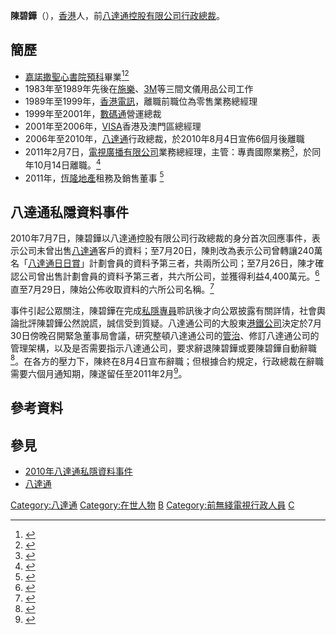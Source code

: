 '''陳碧鏵'''（{{lang|en|CHAN Bik-wah, Prudence}}），[[香港|香港]]人，前[[八達通控股有限公司|八達通控股有限公司]][[行政總裁|行政總裁]]。

== 簡歷 ==
*[[嘉諾撒聖心書院|嘉諾撒聖心書院]][[預科|預科]]畢業<ref>{{cite news|title=陳碧鏵坐白金升降機|url=http://orientaldaily.on.cc/cnt/news/20100730/00176_002.html|accessdate=2010年7月30日|newspaper=東方日報|date=2010-07-30}}</ref><ref>{{cite news|title=中環出更：聖心校慶星光熠熠 「阿梅」撐場|url=http://orientaldaily.on.cc/cnt/news/20101122/00176_076.html|accessdate=2011-02-09|newspaper=東方日報|date=2010-11-22}}</ref>
* 1983年至1989年先後在[[施樂|施樂]]、[[3M|3M]]等三間文儀用品公司工作
* 1989年至1999年，[[香港電訊|香港電訊]]，離職前職位為零售業務總經理
* 1999年至2001年，[[數碼通|數碼通]]營運總裁
* 2001年至2006年，[[VISA|VISA]]香港及澳門區總經理
* 2006年至2010年，[[八達通|八達通]]行政總裁，於2010年8月4日宣佈6個月後離職
* 2011年2月7日，[[電視廣播有限公司|電視廣播有限公司]]業務總經理，主管：專責國際業務<ref>{{cite news|title=陳碧鏵獲委為TVB總經理專責國際業務
|url=http://www.tvb.com/affairs/faq/press/20110208.html}}</ref>，於同年10月14日離職。<ref>{{cite news|title=陳碧鏵離任無綫電視國際業務總經理|url=http://news.on.cc/cnt/news/20111015/bkn-20111015001054136-1015_00822_001.html?ref=focus}}</ref>
* 2011年，[[恆隆地產|恆隆地產]]租務及銷售董事 <ref>{{cite news|title=主要行政人員簡介|url=http://www.hanglung.com/zh-hk/corporate-governance/profile-of-key-executives.aspx}}</ref>

== 八達通私隱資料事件 ==
{{main|2010年八達通私隱資料事件}}
2010年7月7日，陳碧鏵以八達通控股有限公司行政總裁的身分首次回應事件，表示公司未曾出售[[八達通|八達通]]客戶的資料；至7月20日，陳則改為表示公司曾轉讓240萬名「[[八達通日日賞|八達通日日賞]]」計劃會員的資料予第三者，共兩所公司；至7月26日，陳才確認公司曾出售計劃會員的資料予第三者，共六所公司，並獲得利益4,400萬元。<ref>{{cite news|title=講了19日大話 茅招揭真相|url=http://orientaldaily.on.cc/cnt/news/20100727/00176_002.html|accessdate=2010年7月30日|newspaper=東方日報|date=2010-07-27}}</ref>直至7月29日，陳始公佈收取資料的六所公司名稱。<ref>{{cite news|title=六大合作夥伴全數曝光|url=http://orientaldaily.on.cc/cnt/news/20100730/00176_004.html|accessdate=2010年7月30日|newspaper=東方日報|date=2010-07-30}}</ref>

事件引起公眾關注，陳碧鏵在完成[[個人資料私隱專員公署|私隱專員]]聆訊後才向公眾披露有關詳情，社會輿論批評陳碧鏵公然說謊，誠信受到質疑。八達通公司的大股東[[港鐵公司|港鐵公司]]決定於7月30日傍晚召開緊急董事局會議，研究整頓八達通公司的[[管治|管治]]、修訂八達通公司的管理架構，以及是否需要指示八達通公司，要求辭退陳碧鏵或要陳碧鏵自動辭職<ref>{{cite news|title=港鐵搵陳碧鏵祭旗|url=http://orientaldaily.on.cc/cnt/news/20100730/00174_001.html|accessdate=2010年7月30日|date=2010-07-30}}</ref>。在各方的壓力下，陳終在8月4日宣布辭職；但根據合約規定，行政總裁在辭職需要六個月通知期，陳遂留任至2011年2月<ref>{{cite news|title=陳碧鏵其人其事|url=http://www.takungpao.com.hk/news/11/02/09/GW-1344905.htm|accessdate=2011-02-09|date=2011-02-09}}{{dead link|date=2018年2月 |bot=InternetArchiveBot |fix-attempted=yes }}</ref>。

== 參考資料 ==
{{reflist|2}}

== 參見 ==
* [[2010年八達通私隱資料事件|2010年八達通私隱資料事件]]
* [[八達通|八達通]]
[[Category:八達通|Category:八達通]]
[[Category:在世人物|Category:在世人物]]
[[Category:陳姓|B]]
[[Category:前無綫電視行政人員|Category:前無綫電視行政人員]]
[[Category:嘉諾撒聖心書院校友|C]]